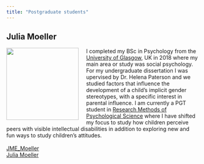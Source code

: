 ```yaml
---
title: "Postgraduate students"
---
```

## Julia Moeller

<img src="images/Julia.jpg" style="width:50mm; margin-right: 20px" align="left">

I completed my BSc in Psychology from the [University of Glasgow](https://www.gla.ac.uk), UK in 2018 where my main area or study was social psychology. For my undergraduate dissertation I was upervised by Dr. Helena Paterson and we studied factors that influence the development of a child's implicit gender stereotypes, with a specific interest in parental influence. I am currently a PGT student in [Research Methods of Psychological Science](https://www.gla.ac.uk/postgraduate/taught/psychologicalscienceresearchmethodsof/) where I have shifted my focus to study how children perceive peers with visible intellectual disabilities in addition to exploring new and fun ways to study children's attitudes.
<br><br>
<i class="fa fa-twitter fa-lg"></i> [JME_Moeller](https://twitter.com/jme_moeller)
<br>
<i class="fa fa-envelope"></i> <a href="mailto:2092501m@student.gla.ac.uk">Julia Moeller</a>
<br>
